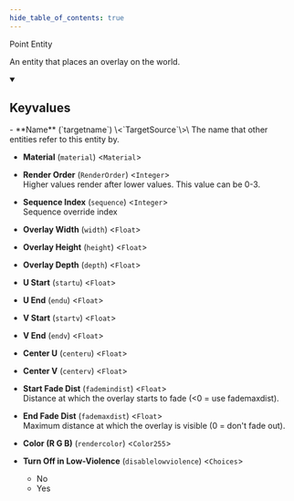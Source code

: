 ```yaml
---
hide_table_of_contents: true
---
```


<!---
!!!!!!
THIS PAGE IS AUTOGENERATED FROM GAME FGD DEFINITIONS!
DO NOT EDIT MANUALLY!
!!!!!!

In order to make edits, you can make an annotation file in /fgd_dump_overrides
-->


Point Entity

An entity that places an overlay on the world.

<details open>
<summary><h2>Keyvalues</h2></summary>
- **Name** (`targetname`) \<`TargetSource`\>\
The name that other entities refer to this entity by.

- **Material** (`material`) \<`Material`\>

- **Render Order** (`RenderOrder`) \<`Integer`\>\
Higher values render after lower values. This value can be 0-3.

- **Sequence Index** (`sequence`) \<`Integer`\>\
Sequence override index

- **Overlay Width** (`width`) \<`Float`\>

- **Overlay Height** (`height`) \<`Float`\>

- **Overlay Depth** (`depth`) \<`Float`\>

- **U Start** (`startu`) \<`Float`\>

- **U End** (`endu`) \<`Float`\>

- **V Start** (`startv`) \<`Float`\>

- **V End** (`endv`) \<`Float`\>

- **Center U** (`centeru`) \<`Float`\>

- **Center V** (`centerv`) \<`Float`\>

- **Start Fade Dist** (`fademindist`) \<`Float`\>\
Distance at which the overlay starts to fade (&lt;0 = use fademaxdist).

- **End Fade Dist** (`fademaxdist`) \<`Float`\>\
Maximum distance at which the overlay is visible (0 = don't fade out).

- **Color (R G B)** (`rendercolor`) \<`Color255`\>

- **Turn Off in Low-Violence** (`disablelowviolence`) \<`Choices`\>
  - No 
  - Yes 



 </details>

